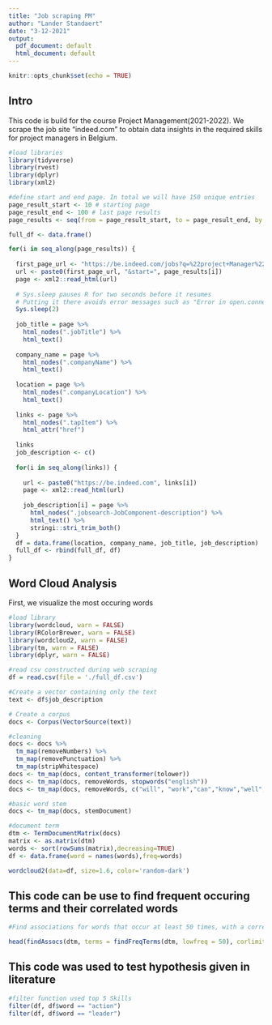 ```yaml
---
title: "Job scraping PM"
author: "Lander Standaert"
date: "3-12-2021"
output:
  pdf_document: default
  html_document: default
---
```


```r
knitr::opts_chunk$set(echo = TRUE)
```

## Intro 
This code is build for the course Project Management(2021-2022).
We scrape the job site "indeed.com" to obtain data insights in the required skills for project managers in Belgium.


```r

#load libraries
library(tidyverse)
library(rvest)
library(dplyr)
library(xml2)

#define start and end page. In total we will have 150 unique entries
page_result_start <- 10 # starting page 
page_result_end <- 100 # last page results
page_results <- seq(from = page_result_start, to = page_result_end, by = 10)

full_df <- data.frame()

for(i in seq_along(page_results)) {
  
  first_page_url <- "https://be.indeed.com/jobs?q=%22project+Manager%22&l=Belgi%C3%AB&lang=en"
  url <- paste0(first_page_url, "&start=", page_results[i])
  page <- xml2::read_html(url)
  
  # Sys.sleep pauses R for two seconds before it resumes
  # Putting it there avoids error messages such as "Error in open.connection(con, "rb") : Timeout was reached"
  Sys.sleep(2)
 
  job_title = page %>% 
    html_nodes(".jobTitle") %>% 
    html_text()
    
  company_name = page %>% 
    html_nodes(".companyName") %>% 
    html_text()
  
  location = page %>% 
    html_nodes(".companyLocation") %>% 
    html_text()
  
  links <- page %>% 
    html_nodes(".tapItem") %>% 
    html_attr("href")
  
  links
  job_description <- c()
  
  for(i in seq_along(links)) {
    
    url <- paste0("https://be.indeed.com", links[i])
    page <- xml2::read_html(url)
    
    job_description[i] = page %>% 
      html_nodes(".jobsearch-JobComponent-description") %>% 
      html_text() %>% 
      stringi::stri_trim_both()
  }
  df = data.frame(location, company_name, job_title, job_description)
  full_df <- rbind(full_df, df)
}

```

## Word Cloud Analysis

First, we visualize the most occuring words

```r

#load library
library(wordcloud, warn = FALSE)
library(RColorBrewer, warn = FALSE)
library(wordcloud2, warn = FALSE)
library(tm, warn = FALSE)
library(dplyr, warn = FALSE)

#read csv constructed during web scraping
df = read.csv(file = './full_df.csv')

#Create a vector containing only the text
text <- df$job_description

# Create a corpus  
docs <- Corpus(VectorSource(text))

#cleaning
docs <- docs %>%
  tm_map(removeNumbers) %>%
  tm_map(removePunctuation) %>%
  tm_map(stripWhitespace)
docs <- tm_map(docs, content_transformer(tolower))
docs <- tm_map(docs, removeWords, stopwords("english"))
docs <- tm_map(docs, removeWords, c("will", "work","can","know","well","make","job","good","things","first","keep","youre","ugentec")) 

#basic word stem
docs <- tm_map(docs, stemDocument)

#document term
dtm <- TermDocumentMatrix(docs) 
matrix <- as.matrix(dtm) 
words <- sort(rowSums(matrix),decreasing=TRUE) 
df <- data.frame(word = names(words),freq=words)

wordcloud2(data=df, size=1.6, color='random-dark')

```

## This code can be use to find frequent occuring terms and their correlated words
```r
#Find associations for words that occur at least 50 times, with a correlation of at least 50%

head(findAssocs(dtm, terms = findFreqTerms(dtm, lowfreq = 50), corlimit = 0.5), 5)

```

## This code was used to test hypothesis given in literature
```r
#filter function used top 5 Skills
filter(df, df$word == "action")
filter(df, df$word == "leader")

```